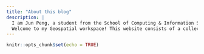 ```yaml
---
title: "About this blog"
description: |
  I am Jun Peng, a student from the School of Computing & Information Systems at Singapore Management University.
  Welcome to my Geospatial workspace! This website consists of a collection of personal works relating to Geospatial Analytics, which is an area of Data Analytics that I'm hoping to specialise in.
---
```


```r
knitr::opts_chunk$set(echo = TRUE)
```
